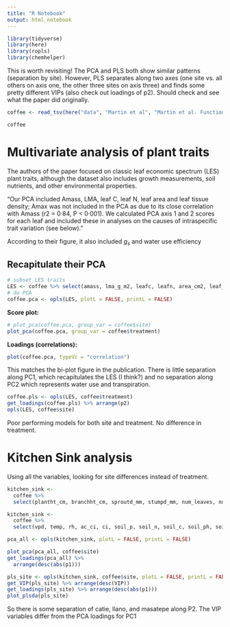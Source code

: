 ```yaml
---
title: "R Notebook"
output: html_notebook
---
```


```r
library(tidyverse)
library(here)
library(ropls)
library(chemhelper)
```

This is worth revisiting!  The PCA and PLS both show similar patterns (separation by site).  However, PLS separates along two axes (one site vs. all others on axis one, the other three sites on axis three) and finds some pretty different VIPs (also check out loadings of p2).  Should check and see what the paper did originally.



```r
coffee <- read_tsv(here("data", "Martin et al", "Martin et al. Functional Ecology.txt"))
```

```r
coffee
```

# Multivariate analysis of plant traits

The authors of the paper focused on classic leaf economic spectrum (LES) plant traits, although the dataset also includes growth measurements, soil nutrients, and other environmental properties.

"Our PCA included Amass, LMA, leaf C, leaf N, leaf area and leaf tissue density; Amax was not included in the PCA as due to its close correlation with Amass (r2 = 0·84, P < 0·001). We calculated PCA axis 1 and 2 scores for each leaf and included these in analyses on the causes of intraspecific trait variation (see below)."

According to their figure, it also included $g_s$ and water use efficiency

## Recapitulate their PCA

```r
# subset LES traits
LES <- coffee %>% select(amass, lma_g_m2, leafc, leafn, area_cm2, leaf_density_g_cm3, cond, wue)
# do PCA
coffee.pca <- opls(LES, plotL = FALSE, printL = FALSE)
```

**Score plot:**

```r
# plot_pca(coffee.pca, group_var = coffee$site)
plot_pca(coffee.pca, group_var = coffee$treatment)
```

**Loadings (correlations):**

```r
plot(coffee.pca, typeVc = "correlation")
```

This matches the bi-plot figure in the publication.  There is little separation along PC1, which recapitulates the LES (I think?) and no separation along PC2 which represents water use and transpiration.

```r
coffee.pls <- opls(LES, coffee$treatment)
get_loadings(coffee.pls) %>% arrange(p2)
opls(LES, coffee$site)
```
Poor performing models for both site and treatment.  No difference in treatment.


# Kitchen Sink analysis
Using all the variables, looking for site differences instead of treatment.

```r
kitchen_sink <-
  coffee %>% 
  select(plantht_cm, branchht_cm, sproutd_mm, stumpd_mm, num_leaves, num_fruits, area_m2, thick_mm, wt_mg, amax, trans, vpd, temp, rh, ac_ci, ci, leafcn, cond, wue, lma_g_m2, amass, leaf_density_g_cm3, leafn, leafc, area_cm2, soil_p, soil_n, soil_c, soil_ph, soil_moist)

kitchen_sink <-
  coffee %>% 
  select(vpd, temp, rh, ac_ci, ci, soil_p, soil_n, soil_c, soil_ph, soil_moist)
```

```r
pca_all <- opls(kitchen_sink, plotL = FALSE, printL = FALSE)
```

```r
plot_pca(pca_all, coffee$site)
get_loadings(pca_all) %>% 
  arrange(desc(abs(p1)))
```
```r
pls_site <- opls(kitchen_sink, coffee$site, plotL = FALSE, printL = FALSE)
get_VIP(pls_site) %>% arrange(desc(VIP))
get_loadings(pls_site) %>% arrange(desc(abs(p1)))
plot_plsda(pls_site)
```

So there is some separation of catie, llano, and masatepe along P2.  The VIP variables differ from the PCA loadings for PC1
